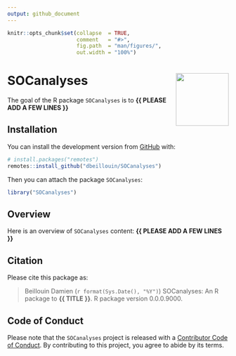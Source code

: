 ```yaml
---
output: github_document
---
```


<!-- README.md is generated from README.Rmd. Please edit that file -->


```r
knitr::opts_chunk$set(collapse  = TRUE,
                      comment   = "#>",
                      fig.path  = "man/figures/",
                      out.width = "100%")
```



SOCanalyses <img src="man/figures/package-sticker.png" align="right" style="float:right; height:120px;"/>
=========================================================

<!-- badges: start -->
<!-- badges: end -->


The goal of the R package `SOCanalyses` is to **{{ PLEASE ADD A FEW LINES }}**



## Installation

You can install the development version from [GitHub](https://github.com/) with:

```r
# install.packages("remotes")
remotes::install_github("dbeillouin/SOCanalyses")
```

Then you can attach the package `SOCanalyses`:

```r
library("SOCanalyses")
```



## Overview

Here is an overview of `SOCanalyses` content: **{{ PLEASE ADD A FEW LINES }}**



## Citation

Please cite this package as: 

> Beillouin Damien (`r format(Sys.Date(), "%Y")`) SOCanalyses: An R 
package to **{{ TITLE }}**. R package version 0.0.0.9000.



## Code of Conduct

Please note that the `SOCanalyses` project is released with a 
[Contributor Code of Conduct](https://contributor-covenant.org/version/2/0/CODE_OF_CONDUCT.html). 
By contributing to this project, you agree to abide by its terms.
